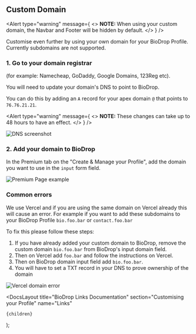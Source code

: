 
## Custom Domain

<Alert
  type="warning"
  message={
    <>
      <strong>NOTE: </strong>
      When using your custom domain, the Navbar and Footer will be hidden by default.
    </>
  }
/>

Customise even further by using your own domain for your BioDrop Profile. Currently subdomains are not supported.

### 1. Go to your domain registrar

(for example: Namecheap, GoDaddy, Google Domains, 123Reg etc).

You will need to update your domain's DNS to point to BioDrop.

You can do this by adding an `A` record for your apex domain `@` that points to `76.76.21.21`.

<Alert
  type="warning"
  message={
    <>
      <strong>NOTE: </strong>
      These changes can take up to 48 hours to have an effect.
    </>
  }
/>

![DNS screenshot](https://github.com/EddieHubCommunity/BioDrop/assets/624760/cc5e696a-8c98-4aa2-b92d-1d5c4d68ef18)

### 2. Add your domain to BioDrop

In the Premium tab on the "Create & Manage your Profile", add the domain you want to use in the `input` form field.

![Premium Page example](https://github.com/EddieHubCommunity/BioDrop/assets/624760/468d3be0-e8c2-4be2-85d5-26436c8aa0ab)

### Common errors

We use Vercel and if you are using the same domain on Vercel already this will cause an error. For example if you want to add these subdomains to your BioDrop Profile `bio.foo.bar` or `contact.foo.bar`

To fix this please follow these steps:

1.  If you have already added your custom domain to BioDrop, remove the custom domain `bio.foo.bar` from BioDrop's input domain field.
2.  Then on Vercel add `foo.bar` and follow the instructions on Vercel.
3.  Then on BioDrop domain input field add `bio.foo.bar`.
4.  You will have to set a TXT record in your DNS to prove ownership of the domain

![Vercel domain error](https://github.com/EddieHubCommunity/BioDrop/assets/624760/f86b2d00-c583-4d24-bb13-175d678b7360)

  <DocsLayout
    title="BioDrop Links Documentation"
    section="Customising your Profile"
    name="Links"
  >
    {children}
  </DocsLayout>
);
